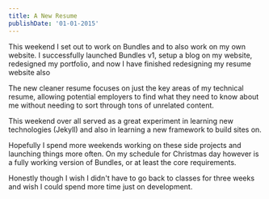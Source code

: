 ```yaml
---
title: A New Resume
publishDate: '01-01-2015'
---
```


This weekend I set out to work on Bundles and to also work on my own website. I successfully launched Bundles v1, setup a blog on my website, redesigned my portfolio, and now I have finished redesigning my resume website also

The new cleaner resume focuses on just the key areas of my technical resume, allowing potential employers to find what they need to know about me without needing to sort through tons of unrelated content.

This weekend over all served as a great experiment in learning new technologies (Jekyll) and also in learning a new framework to build sites on.

Hopefully I spend more weekends working on these side projects and launching things more often. On my schedule for Christmas day however is a fully working version of Bundles, or at least the core requirements.

Honestly though I wish I didn't have to go back to classes for three weeks and wish I could spend more time just on development.
